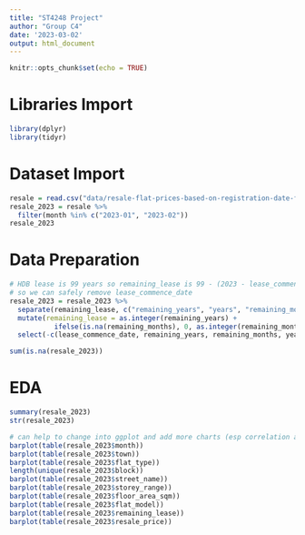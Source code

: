 ```yaml
---
title: "ST4248 Project"
author: "Group C4"
date: '2023-03-02'
output: html_document
---
```


```r
knitr::opts_chunk$set(echo = TRUE)
```

# Libraries Import

```r
library(dplyr)
library(tidyr)
```

# Dataset Import

```r
resale = read.csv("data/resale-flat-prices-based-on-registration-date-from-jan-2017-onwards.csv")
resale_2023 = resale %>% 
  filter(month %in% c("2023-01", "2023-02"))
resale_2023
```

# Data Preparation

```r
# HDB lease is 99 years so remaining_lease is 99 - (2023 - lease_commence_date), 
# so we can safely remove lease_commence_date
resale_2023 = resale_2023 %>%
  separate(remaining_lease, c("remaining_years", "years", "remaining_months", "months")) %>%
  mutate(remaining_lease = as.integer(remaining_years) + 
           ifelse(is.na(remaining_months), 0, as.integer(remaining_months) / 12)) %>%
  select(-c(lease_commence_date, remaining_years, remaining_months, years, months))
```

```r
sum(is.na(resale_2023))
```

# EDA

```r
summary(resale_2023)
str(resale_2023)
```

```r
# can help to change into ggplot and add more charts (esp correlation and relationship with price)
barplot(table(resale_2023$month))
barplot(table(resale_2023$town))
barplot(table(resale_2023$flat_type))
length(unique(resale_2023$block))
barplot(table(resale_2023$street_name))
barplot(table(resale_2023$storey_range))
barplot(table(resale_2023$floor_area_sqm))
barplot(table(resale_2023$flat_model))
barplot(table(resale_2023$remaining_lease))
barplot(table(resale_2023$resale_price))
```
